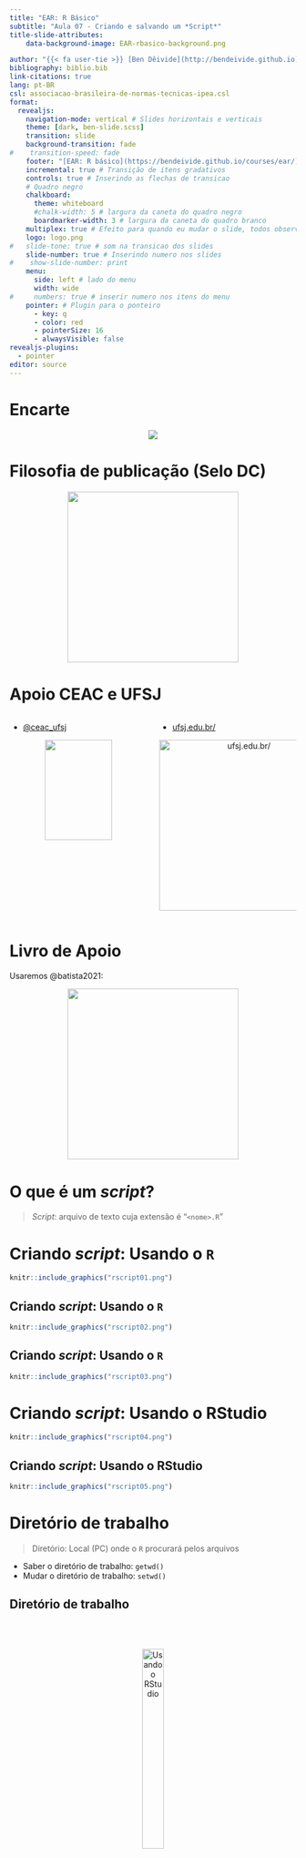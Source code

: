 ```yaml
---
title: "EAR: R Básico"
subtitle: "Aula 07 - Criando e salvando um *Script*"
title-slide-attributes:
    data-background-image: EAR-rbasico-background.png

author: "{{< fa user-tie >}} [Ben Dêivide](http://bendeivide.github.io) | {{< fa school >}} [UFSJ](https://www.ufsj.edu.br/)"
bibliography: biblio.bib
link-citations: true
lang: pt-BR
csl: associacao-brasileira-de-normas-tecnicas-ipea.csl
format: 
  revealjs:
    navigation-mode: vertical # Slides horizontais e verticais
    theme: [dark, ben-slide.scss]
    transition: slide
    background-transition: fade
#    transition-speed: fade
    footer: "[EAR: R básico](https://bendeivide.github.io/courses/ear/) | <https://bendeivide.github.io/>" # Rodapé
    incremental: true # Transição de itens gradativos
    controls: true # Inserindo as flechas de transicao
    # Quadro negro
    chalkboard: 
      theme: whiteboard
      #chalk-width: 5 # largura da caneta do quadro negro
      boardmarker-width: 3 # largura da caneta do quadro branco
    multiplex: true # Efeito para quando eu mudar o slide, todos observarao mudando em seus browsers tbm
    logo: logo.png
#   slide-tone: true # som na transicao dos slides
    slide-number: true # Inserindo numero nos slides
#    show-slide-number: print
    menu:
      side: left # lado do menu
      width: wide
#     numbers: true # inserir numero nos itens do menu
    pointer: # Plugin para o ponteiro
      - key: q
      - color: red
      - pointerSize: 16
      - alwaysVisible: false
revealjs-plugins:
  - pointer
editor: source
---
```


# Encarte {background-image="EAR-rbasico-background-02.png"}

<center>

![](EAR-rbasico.png) 

</center>

# Filosofia de publicação (Selo DC) {background-image="EAR-rbasico-background-02.png"}

<a href="https://bendeivide.github.io/dc/" target="_blank" style="text-align: center;">

<img src="SeloDC-branco.png" width = "300">

</a>

# Apoio CEAC e UFSJ {background-image="EAR-rbasico-background-02.png"}

:::: {.columns}

::: {.column width="50%"}

::: {.nonincremental}

- <i class="fab fa-instagram"></i> [\@ceac_ufsj](https://www.instagram.com/ceac_ufsj/)

:::

<center>  
![](ceac.png){width="70%"}
</center>

:::

::: {.column width="50%"}

::: {.nonincremental}

- [ufsj.edu.br/](ufsj.edu.br/)

:::



<center>

<img src="ufsj.png" title="ufsj.edu.br/" width = "300">

</center>

:::

::::

# Livro de Apoio {background-image="EAR-rbasico-background-02.png"}

Usaremos @batista2021:

<a href="https://bendeivide.github.io/books/eambr01/" target="_blank" style="text-align: center;">

<img src="hardcover01.png" width = "300">

</a>

# O que é um *script*? {background-image="EAR-rbasico-background-02.png"}

> *Script*: arquivo de texto cuja extensão é "`<nome>.R`"

# Criando *script*: Usando o `R` {background-image="EAR-rbasico-background-02.png"}

```r
knitr::include_graphics("rscript01.png")
```



## Criando *script*: Usando o `R` {background-image="EAR-rbasico-background-02.png"}

```r
knitr::include_graphics("rscript02.png")
```

## Criando *script*: Usando o `R` {background-image="EAR-rbasico-background-02.png"}

```r
knitr::include_graphics("rscript03.png")
```

# Criando *script*: Usando o RStudio {background-image="EAR-rbasico-background-02.png"}

```r
knitr::include_graphics("rscript04.png")
```

## Criando *script*: Usando o RStudio {background-image="EAR-rbasico-background-02.png"}

```r
knitr::include_graphics("rscript05.png")
```

# Diretório de trabalho {background-image="EAR-rbasico-background-02.png"}

> Diretório: Local (PC) onde o `R` procurará pelos arquivos

-   Saber o diretório de trabalho: `getwd()`
-   Mudar o diretório de trabalho: `setwd()`

## Diretório de trabalho {background-image="EAR-rbasico-background-02.png"}

</br>
</br>

<center>

![Usando o RStudio](rstudio.png){width="30%"}

</center>


# Salvando o *script* {background-image="EAR-rbasico-background-02.png"}

</br>
</br>

<center>

![Usando o RStudio](rstudio.png){width="30%"}

</center>

# Carregando comandos de outros `Scripts` {background-image="EAR-rbasico-background-02.png"}

-   Usaremos a função `source()`


## Carregando comandos de outros `Scripts` {background-image="EAR-rbasico-background-02.png"}

</br>
</br>

<center>

![Usando o RStudio](rstudio.png){width="30%"}

</center>

# Obrigado {background-image="EAR-rbasico-background-02.png"}

Sugestões, perguntas, críticas...

<a href="https://bendeivide.github.io/courses/ear/rbasico/" target="_blank" style="text-align: center;">

<img src="EAR-rbasico02.png" width = "400">

</a>

# Referências {background-image="EAR-rbasico-background-02.png"}
